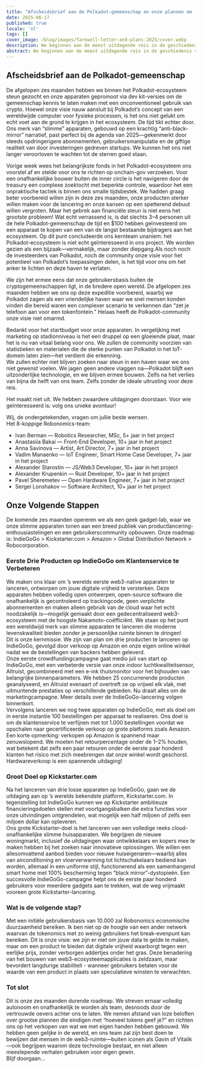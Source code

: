 ```yaml
---
title: "Afscheidsbrief aan de Polkadot-gemeenschap en onze plannen om 's werelds eerste Web3-native slimme apparaten te lanceren—niet voor tokens, maar voor jouw vrijheid!"
date: 2025-06-17
published: true
locale: 'nl'
tags: []
cover_image: /blog/images/farewell-letter-and-plans-2025/cover.webp
description: We beginnen aan de meest uitdagende reis in de geschiedenis van het Robonomics kernteam—het navigeren over het oppervlak van de "black mirror" om de mensheid te beschermen tegen de invasie van bedrijfsclouds in onze huizen.
abstract: We beginnen aan de meest uitdagende reis in de geschiedenis van het Robonomics kernteam—het navigeren over het oppervlak van de "black mirror" om de mensheid te beschermen tegen de invasie van bedrijfsclouds in onze huizen.
---
```


## Afscheidsbrief aan de Polkadot-gemeenschap   
De afgelopen zes maanden hebben we binnen het Polkadot-ecosysteem steun gezocht en onze apparaten gepromoot via dev kit-versies om de gemeenschap kennis te laten maken met een onconventioneel gebruik van crypto. Hoewel onze visie nauw aansluit bij Polkadot’s concept van een wereldwijde computer voor fysieke processen, is het ons niet gelukt om echt voet aan de grond te krijgen in het ecosysteem. De tijd tikt echter door. Ons merk van “slimme” apparaten, gebouwd op een krachtig “anti-black-mirror” narratief, past perfect bij de agenda van 2025—gekenmerkt door steeds opdringerigere abonnementen, gebruikersmanipulatie en de giftige realiteit van door investeringen gedreven startups. We kunnen het ons niet langer veroorloven te wachten tot de sterren goed staan.   

Vorige week wees het belangrijkste fonds in het Polkadot-ecosysteem ons voorstel af en stelde voor ons te richten op onchain-gov verzoeken. Voor een onafhankelijke bouwer buiten de inner circle is het navigeren door de treasury een complexe zoektocht met beperkte controle, waardoor het een onpraktische tactiek is binnen ons smalle tijdsbestek. We hadden graag beter voorbereid willen zijn in deze zes maanden, onze producten sterker willen maken voor de lancering en onze kansen op een spetterend debuut willen vergroten. Maar het gebrek aan financiële steun is niet eens het grootste probleem! Wat echt verrassend is, is dat slechts 3–4 personen uit de hele Polkadot-gemeenschap de tijd en $100 hebben geïnvesteerd om een apparaat te kopen van een van de langst bestaande bijdragers aan het ecosysteem. Op dit punt concludeerde ons kernteam unaniem: het Polkadot-ecosysteem is niet echt geïnteresseerd in ons project. We worden gezien als een bijzaak—vermakelijk, maar zonder diepgang.Als noch noch de investeerders van Polkadot, noch de community onze visie voor het potentieel van Polkadot’s toepassingen delen, is het tijd voor ons om het anker te lichten en deze haven te verlaten.  

We zijn het ermee eens dat onze gebruikersbasis buiten de cryptogemeenschappen ligt, in de bredere open wereld. De afgelopen zes maanden hebben we ons op deze expeditie voorbereid, waarbij we Polkadot zagen als een vriendelijke haven waar we snel mensen konden vinden die bereid waren een complexer scenario te verkennen dan “zet je telefoon aan voor een tokenfontein.” Helaas heeft de Polkadot-community onze visie niet omarmd.  

Bedankt voor het startbudget voor onze apparaten. In vergelijking met marketing op stadionniveau is het een druppel op een gloeiende plaat, maar het is nu van vitaal belang voor ons. We zullen de community voorzien van statistieken en materialen die de sterke punten van Polkadot in het IoT-domein laten zien—het verdient die erkenning.  
We zullen echter niet blijven zoeken naar steun in een haven waar we ons niet gewenst voelen. We jagen geen andere vlaggen na—Polkadot blijft een uitzonderlijke technologie, en we blijven ermee bouwen. Zelfs na het verlies van bijna de helft van ons team. Zelfs zonder de ideale uitrusting voor deze reis.  

Het maakt niet uit. We hebben zwaardere uitdagingen doorstaan. Voor wie geïnteresseerd is: volg ons unieke avontuur!  

Wij, de ondergetekenden, vragen om jullie beste wensen.  
Het 8-koppige Robonomics-team:  
- Ivan Berman — Robotics Researcher, MSc, 5+ jaar in het project  
- Anastasiia Bakai — Front-End Developer, 10+ jaar in het project  
- Anna Savinova — Artist, Art Director, 7+ jaar in het project  
- Vadim Manaenko — IoT Engineer, Smart Home Case Developer, 7+ jaar in het project  
- Alexander Starostin — JS/Web3 Developer, 10+ jaar in het project  
- Alexander Krupenkin — Rust Developer, 10+ jaar in het project  
- Pavel Sheremetev — Open Hardware Engineer, 7+ jaar in het project  
- Sergei Lonshakov — Software Architect, 10+ jaar in het project  
   
## Onze Volgende Stappen  
De komende zes maanden opereren we als een geek gadget-lab, waar we onze slimme apparaten tonen aan een breed publiek van productlancering-enthousiastelingen en een gebruikerscommunity opbouwen. Onze roadmap is: IndieGoGo > Kickstarter.com > Amazon > Global Distribution Network > Robocorporation.  

### Eerste Drie Producten op IndieGoGo om Klantenservice te Verbeteren  
We maken ons klaar om ’s werelds eerste web3-native apparaten te lanceren, ontworpen om jouw digitale vrijheid te versterken. Deze apparaten hebben volledig open ontwerpen, open-source software die onafhankelijk is gecontroleerd op trackingcode, geen verplichte abonnementen en maken alleen gebruik van de cloud waar het echt noodzakelijk is—mogelijk gemaakt door een gedecentraliseerd web3-ecosysteem met de hoogste Nakamoto-coëfficiënt. We staan op het punt een wereldwijd merk van slimme apparaten te lanceren die moderne levenskwaliteit bieden zonder je persoonlijke ruimte binnen te dringen!  
Dit is onze kernmissie. We zijn van plan om drie producten te lanceren op IndieGoGo, gevolgd door verkoop op Amazon en onze eigen online winkel nadat we de bestellingen van backers hebben geleverd.  
Onze eerste crowdfundingcampagne gaat medio juli van start op IndieGoGo, met een verbeterde versie van onze indoor luchtkwaliteitsensor, Altruist, gecombineerd met een e-ink thuismonitor voor het bijhouden van belangrijke binnenparameters. We hebben 25 concurrerende producten geanalyseerd, en Altruist evenaart of overtreft ze op vrijwel elk vlak, met uitmuntende prestaties op verschillende gebieden. Nu draait alles om de marketingcampagne. Meer details over de IndieGoGo-lancering volgen binnenkort.  
Vervolgens lanceren we nog twee apparaten op IndieGoGo, met als doel om in eerste instantie 100 bestellingen per apparaat te realiseren. Ons doel is om de klantenservice te verfijnen met tot 1.000 bestellingen voordat we opschalen naar gecertificeerde verkoop op grote platforms zoals Amazon.  
Een korte opmerking: verkopen op Amazon is spannend maar zenuwslopend. We moeten het retourpercentage onder de 1–2% houden, wat betekent dat zelfs een paar retouren onder de eerste paar honderd klanten het risico met zich meebrengen dat onze winkel wordt geschorst. Hardwareverkoop is een spannende uitdaging! 

### Groot Doel op Kickstarter.com  
Na het lanceren van drie losse apparaten op IndieGoGo, gaan we de uitdaging aan op ’s werelds bekendste platform, Kickstarter.com. In tegenstelling tot IndieGoGo kunnen we op Kickstarter ambitieuze financieringsdoelen stellen met voortgangsbalken die extra functies voor onze uitvindingen ontgrendelen, wat mogelijk een half miljoen of zelfs een miljoen dollar kan opleveren.  
Ons grote Kickstarter-doel is het lanceren van een volledige reeks cloud-onafhankelijke slimme huisapparaten. We begrijpen de nieuwe woningmarkt, inclusief de uitdagingen waar ontwikkelaars en kopers mee te maken hebben bij het zoeken naar innovatieve oplossingen. We willen een allesomvattend aanbod bieden voor nieuwe huiseigenaren—waarbij alles van airconditioning en vloerverwarming tot lichtschakelaars bediend kan worden, allemaal in een uniforme stijl, functionerend als een samenhangend smart home met 100% bescherming tegen “black mirror”-dystopieën. Een succesvolle IndieGoGo-campagne helpt ons de eerste paar honderd gebruikers voor meerdere gadgets aan te trekken, wat de weg vrijmaakt vooreen grote Kickstarter-lancering.   

### Wat is de volgende stap?   
Met een initiële gebruikersbasis van 10.000 zal Robonomics economische duurzaamheid bereiken. Ik ben niet op de hoogte van een ander netwerk waarvan de tokenomics met zo weinig gebruikers het break-evenpunt kan bereiken. Dit is onze visie: we zijn er niet om jouw data te gelde te maken, maar om een product te bieden dat digitale vrijheid waarborgt tegen een eerlijke prijs, zonder verborgen addertjes onder het gras. Deze benadering van het bouwen van web3-ecosysteemapplicaties is zeldzaam, maar bevordert langdurige stabiliteit - wanneer gebruikers betalen voor de waarde van een product in plaats van speculatieve winsten te verwachten.    

### Tot slot   
Dit is onze zes maanden durende roadmap. We streven ernaar volledig autonoom en onafhankelijk te worden als team, desnoods door de vertrouwde oevers achter ons te laten. We nemen afstand van loze beloften over grootse plannen die eindigen met “hoeveel tokens geef je?” en richten ons op het verkopen van wat we met eigen handen hebben gebouwd. We hebben geen gelijke in de wereld, en ons team zal zijn best doen te bewijzen dat mensen in de web3-ruimte—buiten iconen als Gavin of Vitalik—ook begrijpen waarom deze technologie bestaat, en niet alleen meeslepende verhalen gebruiken voor eigen gewin.   
Blijf doorgaan…   
